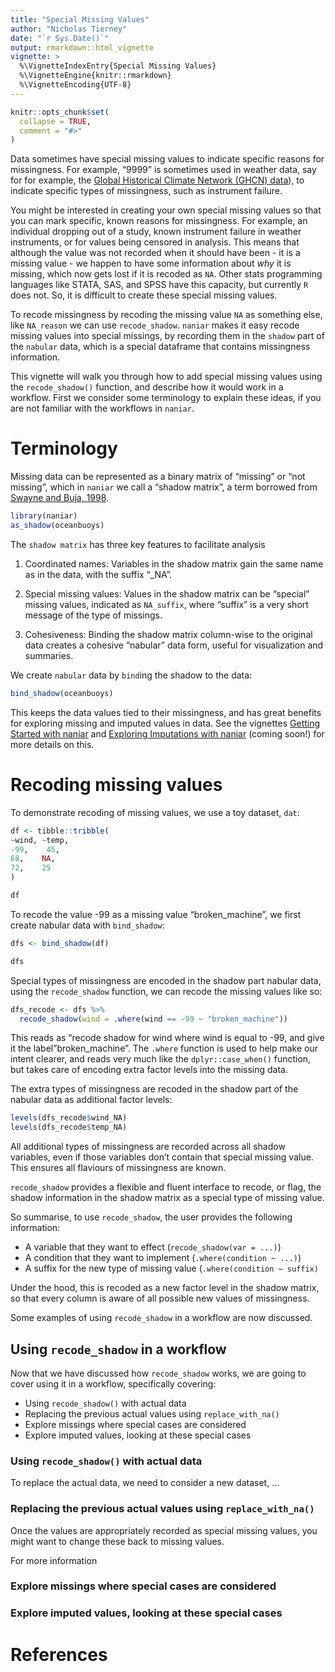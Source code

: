 ```yaml
---
title: "Special Missing Values"
author: "Nicholas Tierney"
date: "`r Sys.Date()`"
output: rmarkdown::html_vignette
vignette: >
  %\VignetteIndexEntry{Special Missing Values}
  %\VignetteEngine{knitr::rmarkdown}
  %\VignetteEncoding{UTF-8}
---
```


```r
knitr::opts_chunk$set(
  collapse = TRUE,
  comment = "#>"
)
```

Data sometimes have special missing values to indicate specific reasons for missingness. For example, "9999" is sometimes used in weather data, say for for example, the [Global Historical Climate Network (GHCN) data](https://www.ncdc.noaa.gov/ghcn-daily-description)), to indicate specific types of missingness, such as instrument failure.

You might be interested in creating your own special missing values so that you can mark specific, known reasons for missingness. For example, an individual dropping out of a study, known instrument failure in weather instruments, or for values being censored in analysis.
This means that although the value was not recorded when it should have been - it is a missing value - we happen to have some information about _why_ it is missing, which now gets lost if it is recoded as `NA`.  Other stats programming languages like STATA, SAS, and SPSS have this capacity, but currently `R` does not. So, it is
difficult to create these special missing values.

To recode missingness by recoding the missing value `NA` as something else, like `NA_reason` we can use `recode_shadow`. `naniar` makes it easy recode missing values into special missings, by recording them in the `shadow` part of the `nabular` data, which is a special dataframe that contains missingness information. 

This vignette will walk you through how to add special missing values using the
`recode_shadow()` function, and describe how it would work in a workflow. First we consider some terminology to explain these ideas, if you are not familiar with the workflows in `naniar`.

# Terminology

Missing data can be represented as a binary matrix of "missing" or "not missing", which in `naniar` we call a "shadow matrix", a term borrowed from [Swayne and Buja, 1998](https://www.researchgate.net/publication/2758672_Missing_Data_in_Interactive_High-Dimensional_Data_Visualization).

```r
library(naniar)
as_shadow(oceanbuoys)
```

The `shadow matrix` has three key features to facilitate analysis

1. Coordinated names: Variables in the shadow matrix gain the same name as in the data, with the suffix "_NA".

2. Special missing values: Values in the shadow matrix can be "special" missing values, indicated as `NA_suffix`, where "suffix" is a very short message of the type of missings.

3. Cohesiveness: Binding the shadow matrix column-wise to the original data creates a cohesive "nabular" data form, useful for visualization and summaries.

We create `nabular` data by `bind`ing the shadow to the data:

```r
bind_shadow(oceanbuoys)
```

This keeps the data values tied to their missingness, and has great benefits for exploring missing and imputed values in data. See the vignettes [Getting Started with naniar](http://naniar.njtierney.com/articles/getting-started-w-naniar.html) and [Exploring Imputations with naniar]() (coming soon!) for more details on this.

# Recoding missing values

To demonstrate recoding of missing values, we use a toy dataset, `dat`:

```r
df <- tibble::tribble(
~wind, ~temp,
-99,    45,
68,    NA,
72,    25
)

df
```

To recode the value -99 as a missing value "broken_machine", we first create nabular data with `bind_shadow`:

```r

dfs <- bind_shadow(df)

dfs
```

Special types of missingness are encoded in the shadow part nabular data, using the `recode_shadow` function, we can recode the missing values like so:

```r
dfs_recode <- dfs %>% 
  recode_shadow(wind = .where(wind == -99 ~ "broken_machine"))
```

This reads as "recode shadow for wind where wind is equal to -99, and give it the label "broken_machine". The `.where` function is used to help make our intent clearer, and reads very much like the `dplyr::case_when()` function, but takes care of encoding extra factor levels into the missing data.

The extra types of missingness are recoded in the shadow part of the nabular data as additional factor levels:

```r
levels(dfs_recode$wind_NA)
levels(dfs_recode$temp_NA)
```

All additional types of missingness are recorded across all shadow variables, even if those variables don't contain that special missing value. This ensures all flaviours of missingness are known.

`recode_shadow` provides a flexible and fluent interface to recode, or flag, the shadow information in the shadow matrix as a special type of missing value.

So summarise, to use `recode_shadow`, the user provides the following information:

* A variable that they want to effect (`recode_shadow(var = ...)`)
* A condition that they want to implement (`.where(condition ~ ...)`)
* A suffix for the new type of missing value (`.where(condition ~ suffix)`

Under the hood, this is recoded as a new factor level in the shadow matrix, so that every column is aware of all possible new values of missingness.

Some examples of using `recode_shadow` in a workflow are now discussed.

## Using `recode_shadow` in a workflow

Now that we have discussed how `recode_shadow` works, we are going to cover using it in a workflow, specifically covering:

* Using `recode_shadow()` with actual data
* Replacing the previous actual values using `replace_with_na()`
* Explore missings where special cases are considered
* Explore imputed values, looking at these special cases

### Using `recode_shadow()` with actual data

To replace the actual data, we need to consider a new dataset, ...


### Replacing the previous actual values using `replace_with_na()`

Once the values are appropriately recorded as special missing values, you might want to change these back to missing values.

For more information


### Explore missings where special cases are considered




### Explore imputed values, looking at these special cases




# References
